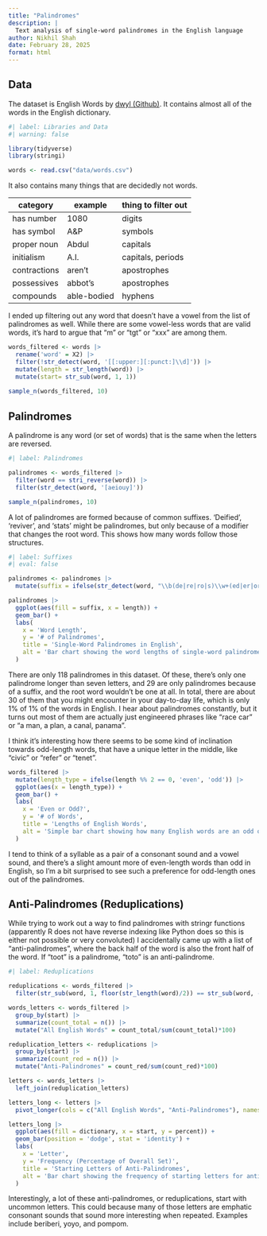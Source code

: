 ```yaml
---
title: "Palindromes"
description: |
  Text analysis of single-word palindromes in the English language
author: Nikhil Shah
date: February 28, 2025
format: html
---
```


## Data

The dataset is English Words by [dwyl (Github)](https://github.com/dwyl/english-words/blob/master/words.txt). It contains almost all of the words in the English dictionary.

```r
#| label: Libraries and Data
#| warning: false

library(tidyverse)
library(stringi)

words <- read.csv("data/words.csv")
```

It also contains many things that are decidedly not words.

| category     | example     | thing to filter out |
|--------------|-------------|---------------------|
| has number   | 1080        | digits              |
| has symbol   | A&P         | symbols             |
| proper noun  | Abdul       | capitals            |
| initialism   | A.I.        | capitals, periods   |
| contractions | aren't      | apostrophes         |
| possessives  | abbot's     | apostrophes         |
| compounds    | able-bodied | hyphens             |

I ended up filtering out any word that doesn't have a vowel from the list of palindromes as well. While there are some vowel-less words that are valid words, it's hard to argue that "m" or "tgt" or "xxx" are among them.

```r
words_filtered <- words |>
  rename('word' = X2) |>
  filter(!str_detect(word, '[[:upper:][:punct:]\\d]')) |>
  mutate(length = str_length(word)) |>
  mutate(start= str_sub(word, 1, 1))
  
sample_n(words_filtered, 10)
```

## Palindromes

A palindrome is any word (or set of words) that is the same when the letters are reversed.

```r
#| label: Palindromes

palindromes <- words_filtered |>
  filter(word == stri_reverse(word)) |>
  filter(str_detect(word, '[aeiouy]'))

sample_n(palindromes, 10)
```

A lot of palindromes are formed because of common suffixes. 'Deified', 'reviver', and 'stats'  might be palindromes, but only because of a modifier that changes the root word. This shows how many words follow those structures.

```r
#| label: Suffixes
#| eval: false

palindromes <- palindromes |>
  mutate(suffix = ifelse(str_detect(word, "\\b(de|re|ro|s)\\w+(ed|er|or|s)\\b"), 'Yes', 'No'))

palindromes |>
  ggplot(aes(fill = suffix, x = length)) +
  geom_bar() +
  labs(
    x = 'Word Length',
    y = '# of Palindromes',
    title = 'Single-Word Palindromes in English',
    alt = 'Bar chart showing the word lengths of single-word palindromes in English. Bars are separated into two sections, with the minority of most columns indicating that they end in a common suffix such as an s. Words are concentrated from length 3-7, mainly 3 and 5.'
  )
```
There are only 118 palindromes in this dataset. Of these, there's only one palindrome longer than seven letters, and 29 are only palindromes because of a suffix, and the root word wouldn't be one at all. In total, there are about 30 of them that you might encounter in your day-to-day life, which is only 1% of 1% of the words in English. I hear about palindromes constantly, but it turns out most of them are actually just engineered phrases like "race car" or "a man, a plan, a canal, panama". 

I think it's interesting how there seems to be some kind of inclination towards odd-length words, that have a unique letter in the middle, like "civic" or "refer" or "tenet". 

```r
words_filtered |>
  mutate(length_type = ifelse(length %% 2 == 0, 'even', 'odd')) |>
  ggplot(aes(x = length_type)) +
  geom_bar() +
  labs(
    x = 'Even or Odd?',
    y = '# of Words',
    title = 'Lengths of English Words',
    alt = 'Simple bar chart showing how many English words are an odd or even length. Very slightly more are even.'
  )
```
I tend to think of a syllable as a pair of a consonant sound and a vowel sound, and there's a slight amount more of even-length words than odd in English, so I'm a bit surprised to see such a preference for odd-length ones out of the palindromes.

## Anti-Palindromes (Reduplications)

While trying to work out a way to find palindromes with stringr functions (apparently R does not have reverse indexing like Python does so this is either not possible or very convoluted) I accidentally came up with a list of "anti-palindromes", where the back half of the word is also the front half of the word. If "toot" is a palindrome, "toto" is an anti-palindrome.

```r
#| label: Reduplications

reduplications <- words_filtered |> 
  filter(str_sub(word, 1, floor(str_length(word)/2)) == str_sub(word, -ceiling(str_length(word)/2), -1))

words_letters <- words_filtered |>
  group_by(start) |>
  summarize(count_total = n()) |>
  mutate("All English Words" = count_total/sum(count_total)*100)

reduplication_letters <- reduplications |>
  group_by(start) |>
  summarize(count_red = n()) |>
  mutate("Anti-Palindromes" = count_red/sum(count_red)*100)

letters <- words_letters |>
  left_join(reduplication_letters)

letters_long <- letters |>
  pivot_longer(cols = c("All English Words", "Anti-Palindromes"), names_to = 'dictionary', values_to = 'percent') 

letters_long |>
  ggplot(aes(fill = dictionary, x = start, y = percent)) +
  geom_bar(position = 'dodge', stat = 'identity') +
  labs(
    x = 'Letter',
    y = 'Frequency (Percentage of Overall Set)',
    title = 'Starting Letters of Anti-Palindromes',
    alt = 'Bar chart showing the frequency of starting letters for anti-palindromes, as well as the English language as a whole, ordered alphabetically. Highest for English are S, P, C, A, U. Highest for anti-palindromes are T, K, M, G, B, P.'
  )

```

Interestingly, a lot of these anti-palindromes, or reduplications, start with uncommon letters. This could because many of those letters are emphatic consonant sounds that sound more interesting when repeated. Examples include beriberi, yoyo, and pompom.
